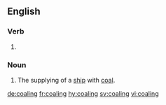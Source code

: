==English==

===Verb===
{{head|en|present participle}}

# {{present participle of|coal|lang=en|nocat=1}}

===Noun===
{{en-noun}}

# The supplying of a [[ship]] with [[coal]].

[[de:coaling]]
[[fr:coaling]]
[[hy:coaling]]
[[sv:coaling]]
[[vi:coaling]]